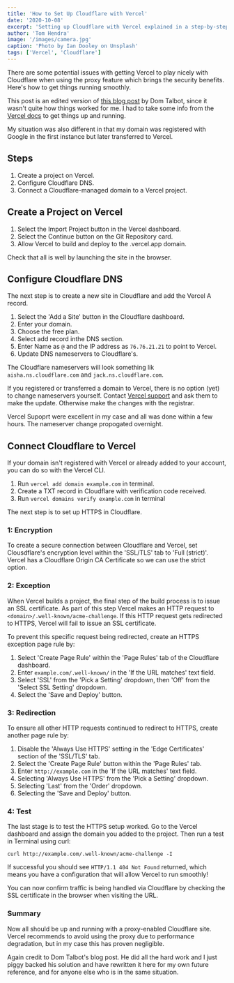 ```yaml
---
title: 'How to Set Up Cloudflare with Vercel'
date: '2020-10-08'
excerpt: 'Setting up Cloudflare with Vercel explained in a step-by-step guide.'
author: 'Tom Hendra'
image: '/images/camera.jpg'
caption: 'Photo by Ian Dooley on Unsplash'
tags: ['Vercel', 'Cloudflare']
---
```


There are some potential issues with getting Vercel to play nicely with
Cloudflare when using the proxy feature which brings the security benefits.
Here's how to get things running smoothly.

This post is an edited version of
[this blog post](https://levelup.gitconnected.com/how-to-set-up-cloudflare-with-zeit-93daa7d45dd)
by Dom Talbot, since it wasn't quite how things worked for me. I had to take
some info from the
[Vercel docs](https://vercel.com/knowledge/using-cloudflare-with-vercel) to get
things up and running.

My situation was also different in that my domain was registered with Google in
the first instance but later transferred to Vercel.

## Steps

1.  Create a project on Vercel.
2.  Configure Cloudflare DNS.
3.  Connect a Cloudflare-managed domain to a Vercel project.

## Create a Project on Vercel

1.  Select the Import Project button in the Vercel dashboard.
2.  Select the Continue button on the Git Repository card.
3.  Allow Vercel to build and deploy to the .vercel.app domain.

Check that all is well by launching the site in the browser.

## Configure Cloudflare DNS

The next step is to create a new site in Cloudflare and add the Vercel A record.

1.  Select the 'Add a Site' button in the Cloudflare dashboard.
2.  Enter your domain.
3.  Choose the free plan.
4.  Select add record inthe DNS section.
5.  Enter Name as `@` and the IP address as `76.76.21.21` to point to Vercel.
6.  Update DNS nameservers to Cloudflare's.

The Cloudflare nameservers will look something lik `aisha.ns.cloudflare.com` and
`jack.ns.cloudflare.com`.

If you registered or transferred a domain to Vercel, there is no option (yet) to
change nameservers yourself. Contact [Vercel support](mailto:support@vercel.com)
and ask them to make the update. Otherwise make the changes with the registrar.

Vercel Supoprt were excellent in my case and all was done within a few hours.
The nameserver change propogated overnight.

## Connect Cloudflare to Vercel

If your domain isn't registered with Vercel or already added to your account,
you can do so with the Vercel CLI.

1.  Run `vercel add domain example.com` in terminal.
2.  Create a TXT record in Cloudflare with verification code received.
3.  Run `vercel domains verify example.com` in terminal

The next step is to set up HTTPS in Cloudflare.

### 1: Encryption

To create a secure connection between Cloudflare and Vercel, set Clousdflare's
encryption level within the 'SSL/TLS' tab to 'Full (strict)'. Vercel has a
Cloudflare Origin CA Certificate so we can use the strict option.

### 2: Exception

When Vercel builds a project, the final step of the build process is to issue an
SSL certificate. As part of this step Vercel makes an HTTP request to
`<domain>/.well-known/acme-challenge`. If this HTTP request gets redirected to
HTTPS, Vercel will fail to issue an SSL certificate.

To prevent this specific request being redirected, create an HTTPS exception
page rule by:

1.  Select 'Create Page Rule' within the 'Page Rules' tab of the Cloudflare
    dashboard.
2.  Enter `example.com/.well-known/` in the 'If the URL matches' text field.
3.  Select 'SSL' from the 'Pick a Setting' dropdown, then 'Off' from the 'Select
    SSL Setting' dropdown.
4.  Select the 'Save and Deploy' button.

### 3: Redirection

To ensure all other HTTP requests continued to redirect to HTTPS, create another
page rule by:

1.  Disable the 'Always Use HTTPS' setting in the 'Edge Certificates' section of
    the 'SSL/TLS' tab.
2.  Select the 'Create Page Rule' button within the 'Page Rules' tab.
3.  Enter `http://example.com` in the 'If the URL matches' text field.
4.  Selecting 'Always Use HTTPS' from the 'Pick a Setting' dropdown.
5.  Selecting 'Last' from the 'Order' dropdown.
6.  Selecting the 'Save and Deploy' button.

### 4: Test

The last stage is to test the HTTPS setup worked. Go to the Vercel dashboard and
assign the domain you added to the project. Then run a test in Terminal using
curl:

```shell
curl http://example.com/.well-known/acme-challenge -I
```

If successful you should see `HTTP/1.1 404 Not Found` returned, which means you
have a configuration that will allow Vercel to run smoothly!

You can now confirm traffic is being handled via Cloudflare by checking the SSL
certificate in the browser when visiting the URL.

### Summary

Now all should be up and running with a proxy-enabled Cloudflare site. Vercel
recommends to avoid using the proxy due to performance degradation, but in my
case this has proven negligible.

Again credit to Dom Talbot's blog post. He did all the hard work and I just
piggy backed his solution and have rewritten it here for my own future
reference, and for anyone else who is in the same situation.
